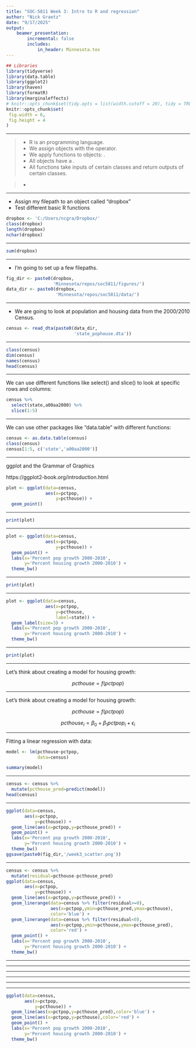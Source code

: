 ```yaml
---
title: "SOC-5811 Week 3: Intro to R and regression"
author: "Nick Graetz"
date: "9/17/2025"
output: 
    beamer_presentation:
        incremental: false
        includes: 
            in_header: Minnesota.tex
---
```


```r
## Libraries
library(tidyverse)
library(data.table)
library(ggplot2)
library(haven)
library(formatR)
library(marginaleffects)
# knitr::opts_chunk$set(tidy.opts = list(width.cutoff = 20), tidy = TRUE)
knitr::opts_chunk$set(
 fig.width = 6,
 fig.height = 4
)
```

---

\frametitle{Load data}

>- R is an \textbf{object-oriented} programming language. 
>- We assign objects with the \textbf{<-} operator.
>- We apply functions to objects: \textbf{function(object)}.
>- All objects have a \textbf{class}.
>- All functions take inputs of certain classes and return outputs of certain classes.

>- \textbf{Scripts are run in computing environments.}

---

\frametitle{Set up filepaths}

* Assign my filepath to an object called "dropbox"
* Test different basic R functions
    
\small
```r
dropbox <- 'C:/Users/ncgra/Dropbox/'
class(dropbox)
length(dropbox)
nchar(dropbox)
```
---

\frametitle{Set up filepaths}
    
\small
```r
sum(dropbox)
```

---

\frametitle{Set up filepaths}

* I'm going to set up a few filepaths.

\small
```r
fig_dir <- paste0(dropbox,
                  'Minnesota/repos/soc5811/figures/')
data_dir <- paste0(dropbox,
                   'Minnesota/repos/soc5811/data/')
```

---

\frametitle{Load data}

* We are going to look at population and housing data from the 2000/2010 Census.

\small
```r
census <- read_dta(paste0(data_dir,
                          'state_pophouse.dta'))
```

---

\frametitle{Load data}

\tiny
```r
class(census)
dim(census)
names(census)
head(census)
```

---

\frametitle{Examine data}

We can use different functions like select() and slice() to look at specific rows and columns:

\tiny
```r
census %>% 
  select(state,a00aa2000) %>%
  slice(1:5)
```

---

\frametitle{Examine data}

We can use other packages like "data.table" with different functions:

\tiny
```r
census <- as.data.table(census)
class(census)
census[1:5, c('state','a00aa2000')]
```
---

\frametitle{Examine data}

ggplot and the Grammar of Graphics

https://ggplot2-book.org/introduction.html 

\small
```r
plot <- ggplot(data=census, 
               aes(x=pctpop, 
                   y=pcthouse)) + 
  geom_point()
```

---

\frametitle{Examine data}

\small
```r
print(plot)
```

---

\frametitle{Examine data}

\small
```r
plot <- ggplot(data=census, 
               aes(x=pctpop, 
                   y=pcthouse)) + 
  geom_point() + 
  labs(x='Percent pop growth 2000-2010',
       y='Percent housing growth 2000-2010') + 
  theme_bw()
```

---

\frametitle{Examine data}

\small
```r
print(plot)
```

---

\frametitle{Examine data}

\small
```r
plot <- ggplot(data=census, 
               aes(x=pctpop, 
                   y=pcthouse, 
                   label=state)) + 
  geom_label(size=3) + 
  labs(x='Percent pop growth 2000-2010',
       y='Percent housing growth 2000-2010') + 
  theme_bw()
```

---

\frametitle{Examine data}

\small
```r
print(plot)
```

---

\frametitle{Population regression functions}

Let's think about creating a model for housing growth:

$$pcthouse = f(pctpop)$$

---

\frametitle{Population regression functions}

Let's think about creating a model for housing growth:

$$pcthouse = f(pctpop)$$

$$pcthouse_i=\beta_0+\beta_1{pctpop_i}+\epsilon_i$$

---

\frametitle{Population regression functions}

Fitting a linear regression with data:

\small
```r
model <- lm(pcthouse~pctpop, 
            data=census)
```

\tiny
```r
summary(model)
```

---

\frametitle{Making predictions}

\tiny
```r
census <- census %>% 
  mutate(pcthouse_pred=predict(model))
head(census)
```

---

\frametitle{Making predictions}

\tiny
```r
ggplot(data=census,
       aes(x=pctpop,
           y=pcthouse)) + 
  geom_line(aes(x=pctpop,y=pcthouse_pred)) + 
  geom_point() + 
  labs(x='Percent pop growth 2000-2010',
       y='Percent housing growth 2000-2010') + 
  theme_bw()
ggsave(paste0(fig_dir,'/week3_scatter.png'))
```

---

\frametitle{Making predictions}

\tiny
```r
census <- census %>%
  mutate(residual=pcthouse-pcthouse_pred)
ggplot(data=census,
       aes(x=pctpop,
           y=pcthouse)) + 
  geom_line(aes(x=pctpop,y=pcthouse_pred)) + 
  geom_linerange(data=census %>% filter(residual>=0),
                 aes(x=pctpop,ymin=pcthouse_pred,ymax=pcthouse),
                 color='blue') + 
  geom_linerange(data=census %>% filter(residual<0),
                 aes(x=pctpop,ymin=pcthouse,ymax=pcthouse_pred),
                 color='red') + 
  geom_point() + 
  labs(x='Percent pop growth 2000-2010',
       y='Percent housing growth 2000-2010') + 
  theme_bw()
```

---

\frametitle{Building models}

\small
\begin{columns}[onlytextwidth,T]
  \begin{column}{.4\linewidth}
  What can we do with this model?
    \begin{enumerate}
      \item Generalizing from sample to population.
      \item Measurement.
      \item Forecasting.
      \item Causal inference.
    \end{enumerate}
  \end{column}
  \begin{column}{.6\linewidth}
  \includegraphics[width=\textwidth,height=0.80\textheight,keepaspectratio]{figures/week3_scatter}
  \end{column}
\end{columns}

---

\frametitle{Building models}

\small
\begin{columns}[onlytextwidth,T]
  \begin{column}{.4\linewidth}
  What can we do with this model?
    \begin{enumerate}
      \item \textbf{Generalizing from sample to population:} Is this coefficient the same one I would estimate with the entire population?
    \end{enumerate}
  \end{column}
  \begin{column}{.6\linewidth}
  \includegraphics[width=\textwidth,height=0.80\textheight,keepaspectratio]{figures/week3_scatter}
  \end{column}
\end{columns}

---

\frametitle{Building models}

\small
\begin{columns}[onlytextwidth,T]
  \begin{column}{.4\linewidth}
  What can we do with this model?
    \begin{enumerate}
      \item Generalizing from sample to population
      \item \textbf{Measurement:} Can I generalize to all types of housing growth?
    \end{enumerate}
  \end{column}
  \begin{column}{.6\linewidth}
  \includegraphics[width=\textwidth,height=0.80\textheight,keepaspectratio]{figures/week3_scatter}
  \end{column}
\end{columns}

---

\frametitle{Building models}

\small
\begin{columns}[onlytextwidth,T]
  \begin{column}{.4\linewidth}
  What can we do with this model?
    \begin{enumerate}
      \item Generalizing from sample to population
      \item Measurement
      \item \textbf{Forecasting:} Can I use this model to predict out-of-sample?
    \end{enumerate}
  \end{column}
  \begin{column}{.6\linewidth}
  \includegraphics[width=\textwidth,height=0.80\textheight,keepaspectratio]{figures/week3_scatter}
  \end{column}
\end{columns}

---

\frametitle{Building models}

\small
\begin{columns}[onlytextwidth,T]
  \begin{column}{.4\linewidth}
  What can we do with this model?
    \begin{enumerate}
      \item Generalizing from sample to population
      \item Measurement
      \item Forecasting
      \item \textbf{Causal inference:} Can I say pop growth \textbf{causes} housing growth?
    \end{enumerate}
  \end{column}
  \begin{column}{.6\linewidth}
  \includegraphics[width=\textwidth,height=0.80\textheight,keepaspectratio]{figures/week3_scatter}
  \end{column}
\end{columns}

---

\frametitle{Building models}

\tiny
```r
ggplot(data=census,
       aes(x=pctpop,
           y=pcthouse)) + 
  geom_line(aes(x=pctpop,y=pcthouse_pred),color='blue') +
  geom_line(aes(x=pctpop,y=pcthouse),color='red') + 
  geom_point() + 
  labs(x='Percent pop growth 2000-2010',
       y='Percent housing growth 2000-2010') + 
  theme_bw()
```

